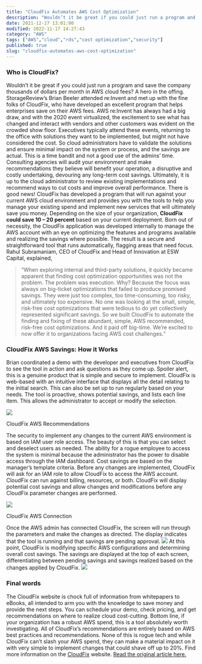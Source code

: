 ```yaml
---
title: "CloudFix Automates AWS Cost Optimization"
description: "Wouldn’t it be great if you could just run a program and save the company thousands of dollars per month in AWS cloud fees? A hero in the offing. StorageReview’s Brian Beeler attended re:Invent and met up with the fine folks of CloudFix, who have developed an excellent program that helps enterprises save on their AWS fees."
date: 2021-12-27 13:01:00
modified: 2022-11-17 14:27:43
category: "AWS"
tags: ["AWS","cloud","rds","cost optimization","security"]
published: true
slug: "cloudfix-automates-aws-cost-optimization"
---
```


### Who is CloudFix?

Wouldn’t it be great if you could just run a program and save the company thousands of dollars per month in AWS cloud fees? A hero in the offing. StorageReview’s Brian Beeler attended re:Invent and met up with the fine folks of CloudFix, who have developed an excellent program that helps enterprises save on their AWS fees. AWS re:Invent has always had a big draw, and with the 2020 event virtualized, the excitement to see what has changed and interact with vendors and other customers was evident on the crowded show floor. Executives typically attend these events, returning to the office with solutions they want to be implemented, but might not have considered the cost. So cloud administrators have to validate the solutions and ensure minimal impact on the system or process, and the savings are actual. This is a time bandit and not a good use of the admins’ time. Consulting agencies will audit your environment and make recommendations they believe will benefit your operation, a disruptive and costly undertaking, devouring any long-term cost savings. Ultimately, it is up to the cloud administrator to review existing implementations and recommend ways to cut costs and improve overall performance. There is good news! CloudFix has developed a program that will run against your current AWS cloud environment and provides you with the tools to help you manage your existing spend and implement new services that will ultimately save you money. Depending on the size of your organization, **CloudFix could save 10 – 20 percent** based on your current deployment. Born out of necessity, the CloudFix application was developed internally to manage the AWS account with an eye on optimizing the features and programs available and realizing the savings where possible. The result is a secure and straightforward tool that runs automatically, flagging areas that need focus. Rahul Subramaniam, CEO of CloudFix and Head of Innovation at ESW Capital, explained,

> “When exploring internal and third-party solutions, it quickly became apparent that finding cost optimization opportunities was not the problem. The problem was execution. Why? Because the focus was always on big-ticket optimizations that failed to produce promised savings. They were just too complex, too time-consuming, too risky, and ultimately too expensive. No one was looking at the small, simple, risk-free cost optimizations that were tedious to do yet collectively represented significant savings. So we built CloudFix to automate the finding and fixing of these abundant, simple, AWS recommended, risk-free cost optimizations. And it paid off big-time. We’re excited to now offer it to organizations facing AWS cost challenges.”

### CloudFix AWS Savings: How it Works

Brian coordinated a demo with the developer and executives from CloudFix to see the tool in action and ask questions as they come up. Spoiler alert, this is a genuine product that is simple and secure to implement. CloudFix is web-based with an intuitive interface that displays all the detail relating to the initial search. This can also be set up to run regularly based on your needs. The tool is proactive, shows potential savings, and lists each line item. This allows the administrator to accept or modify the selection.

![](/media/uploads/storagereview2.png)

CloudFix AWS Recommendations

The security to implement any changes to the current AWS environment is based on IAM user role access. The beauty of this is that you can select and deselect users as needed. The ability for a rogue employee to access the system is minimal because the administrator has the power to disable access through the IAM dashboard. Cost savings are based on the manager’s template criteria. Before any changes are implemented, CloudFix will ask for an IAM role to allow CloudFix to access the AWS account. CloudFix can run against billing, resources, or both. CloudFix will display potential cost savings and allow changes and modifications before any CloudFix parameter changes are performed.

![](/media/uploads/storagereview3.png)

CloudFix AWS Connection

Once the AWS admin has connected CloudFix, the screen will run through the parameters and make the changes as directed. The display indicates that the tool is running and that savings are pending approval. ![](/media/uploads/storagereview4.png) At this point, CloudFix is modifying specific AWS configurations and determining overall cost savings. The savings are displayed at the top of each screen, differentiating between pending savings and savings realized based on the changes applied by CloudFix. ![](/media/uploads/storagereview5.png)

### Final words

The CloudFix website is chock full of information from whitepapers to eBooks, all intended to arm you with the knowledge to save money and provide the next steps. You can schedule your demo, check pricing, and get recommendations on where to realize cloud cost-cutting. Bottom line, if your organization has a robust AWS spend, this is a tool absolutely worth investigating. All of CloudFix’s recommendations are entirely based on AWS best practices and recommendations. None of this is rogue tech and while CloudFix can’t slash your AWS spend, they can make a material impact on it with very simple to implement changes that could shave off up to 20%. Find more information on the [CloudFix](/) website. [Read the original article here.](https://www.storagereview.com/news/cloudfix-automates-aws-cost-optimization)
